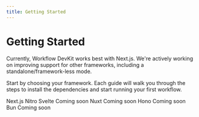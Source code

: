 ```yaml
---
title: Getting Started
---
```



# Getting Started

<Callout>
Currently, Workflow DevKit works best with Next.js. We're actively working on improving support for other frameworks, including a standalone/framework-less mode.
</Callout>

Start by choosing your framework. Each guide will walk you through the steps to install the dependencies and start running your first workflow.

<Cards>
    <Card href="/docs/getting-started/next" className="flex flex-col items-center justify-center text-center gap-2">
        <Next className="size-16" />
        <span className="font-medium">Next.js</span>
    </Card>
    <Card href="/docs/getting-started/nitro" className="flex flex-col items-center justify-center text-center gap-2">
        <Nitro className="size-16" />
        <span className="font-medium">Nitro</span>
    </Card>
    <Card href="/docs/getting-started/svelte" disabled className="flex flex-col items-center justify-center text-center gap-2">
        <Svelte className="size-16" />
        <span className="font-medium">Svelte</span>
        <Badge variant="secondary">Coming soon</Badge>
    </Card>
    <Card href="/docs/getting-started/nuxt" disabled className="flex flex-col items-center justify-center text-center gap-2">
        <Nuxt className="size-16" />
        <span className="font-medium">Nuxt</span>
        <Badge variant="secondary">Coming soon</Badge>
    </Card>
    <Card href="/docs/getting-started/hono" disabled className="flex flex-col items-center justify-center text-center gap-2">
        <Hono className="size-16" />
        <span className="font-medium">Hono</span>
        <Badge variant="secondary">Coming soon</Badge>
    </Card>
    <Card href="/docs/getting-started/bun" disabled className="flex flex-col items-center justify-center text-center gap-2">
        <Bun className="size-16" />
        <span className="font-medium">Bun</span>
        <Badge variant="secondary">Coming soon</Badge>
    </Card>
</Cards>
